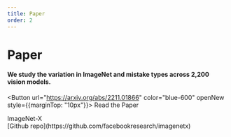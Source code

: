```yaml
---
title: Paper
order: 2
---
```


<Content spaceTop spaceBottom color="indigo-200"> 

# Paper

#### We study the variation in ImageNet and mistake types across 2,200 vision models. 


<Button url="https://arxiv.org/abs/2211.01866" color="blue-600" openNew style={{marginTop: "10px"}}>
  Read the Paper
</Button> 

</Content>

<a name="content" />

<Content spaceBottom color="indigo-200">

<Image url="/assets/images/imagenetx_one_slide.jpg" caption="paper summary" />

</Content>

<Footer columns>
  <div>
  ImageNet-X
  </div>

  <div>
  [Github repo](https://github.com/facebookresearch/imagenetx)  
  </div>
</Footer>
